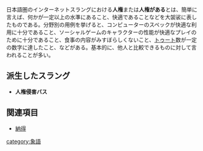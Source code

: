 {{出典の明記|date=2018年8月}}
{{Infobox word
|Name   = {{Ruby|人権|じんけん}}
|Hinshi = 名詞
}}日本語圏のインターネットスラングにおける'''人権'''または'''人権がある'''とは、簡単に言えば、何かが一定以上の水準にあること、快適であることなどを大袈裟に表したものである。分野別の用例を挙げると、コンピューターのスペックが快適な利用に十分であること、ソーシャルゲームのキャラクターの性能が快適なプレイのために十分であること、食事の内容がみすぼらしくないこと、[[トゥート]]数が一定の数字に達したこと、などがある。基本的に、他人と比較できるものに対して言われることが多い。

==派生したスラング==
* '''人権侵害バス'''

==関連項目==
* [[納得]]

{{DEFAULTSORT:しんけん}}
[[category:象語]]